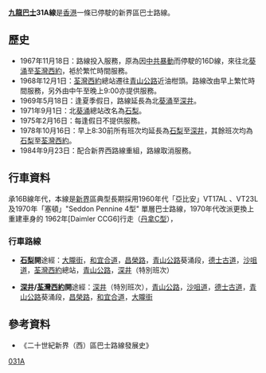 {{Otheruses|other=現在的九龍巴士31A線|九龍巴士31M線}}

{{公共汽車路線資訊
|路線名稱=九龍巴士31A線  
|外文名稱=KMB Route 31A
|代表圖像=
|圖像尺寸=
|代表圖像二=
|圖像尺寸二=
|經營者=九龍巴士
|所屬車廠=荔枝角車廠（L）
|路線用車=[[丹尼士喝采型|丹尼士喝采型]]巴士<br>[[利蘭奧林比安|利蘭奧林比安]]9.5米
|路綫資訊=
|起點站=[[石梨|石梨]]
|途經地點=[[荃灣|荃灣]]、[[青山公路|青山公路]]
|去程途經地點=
|回程途經地點=
|終點站=[[深井|深井]]
|路線性質=
|全程行駛里程=
|單程行駛里程=
|全程行車時間=
|單程行車時間=
|服務時間=星期一至六
|起點站服務時間=
|終點站服務時間=
|班次頻率=
|全程收費=$0.8-0.9
|分段收費站點=
|去程分段收費站點=
|回程分段收費站點=
|服務時間以外替代路線=
|主要競爭交通=
|備註=
}}

'''[[九龍巴士|九龍巴士]]31A線'''是[[香港|香港]]一條已停駛的新界區巴士路線。

==歷史==
*1967年11月18日：路線投入服務，原為因[[1967年香港暴動|中共暴動]]而停駛的16D線，來往北[[葵涌|葵涌]]至[[荃灣西約|荃灣西約]]，袛於繁忙時間服務。
*1968年12月1日：[[荃灣西約|荃灣西約]]總站遷往[[青山公路|青山公路]]近油柑頭。路線改由早上繁忙時間服務，另外由中午至晚上9:00亦提供服務。
*1969年5月18日：逢夏季假日，路線延長為北[[葵涌|葵涌]]至[[深井|深井]]。
*1971年9月1日：北[[葵涌|葵涌]]總站改名為[[石梨|石梨]]。
*1975年2月16日：每逢假日不提供服務。
*1978年10月16日：早上8:30前所有班次均延長為[[石梨|石梨]]至[[深井|深井]]，其餘班次均為[[石梨|石梨]]至[[荃灣西約|荃灣西約]]。
*1984年9月23日：配合新界西路線重組，路線取消服務。

==行車資料==
承16B線年代，本線是[[新界|新界]]區典型長期採用1960年代「亞比安」VT17AL 、VT23L及1970年「塞頓」"Seddon Pennine 4型" 單層巴士路線，1970年代改派更換上重建車身的 1962年[Daimler CCG6]行走（[[丹拿CVG6巴士|丹拿C型]]），
===行車路線===
*'''[[石梨|石梨]]開'''途經：[[大隴街|大隴街]]，[[和宜合道|和宜合道]]，[[昌榮路|昌榮路]]，[[青山公路|青山公路]]葵涌段，[[德士古道|德士古道]]，[[沙咀道|沙咀道]]，[[荃灣西約|荃灣西約]]總站，[[青山公路|青山公路]]，[[深井|深井]]（特別班次）

*'''[[深井|深井]]/[[荃灣西約|荃灣西約]]開'''途經：[[深井|深井]]（特別班次），[[青山公路|青山公路]]，[[沙咀道|沙咀道]]，[[德士古道|德士古道]]，[[青山公路|青山公路]]葵涌段，[[昌榮路|昌榮路]]，[[和宜合道|和宜合道]]，[[大隴街|大隴街]]

==參考資料==
*《二十世紀新界（西）區巴士路線發展史》

[[Category:已取消九龍巴士路線|031A]]